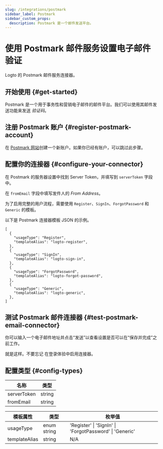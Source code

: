```yaml
---
slug: /integrations/postmark
sidebar_label: Postmark
sidebar_custom_props:
  description: Postmark 是一个邮件发送平台。
---
```



# 使用 Postmark 邮件服务设置电子邮件验证

Logto 的 Postmark 邮件服务连接器。

<GuideTip />

## 开始使用 \{#get-started}

Postmark 是一个用于事务性和营销电子邮件的邮件平台。我们可以使用其邮件发送功能来发送 _验证码_。

## 注册 Postmark 账户 \{#register-postmark-account}

在 [Postmark 网站](https://postmark.com/)创建一个新账户。如果你已经有账户，可以跳过此步骤。

## 配置你的连接器 \{#configure-your-connector}

在 Postmark 的服务器设置中找到 Server Token，并填写到 `serverToken` 字段中。

在 `fromEmail` 字段中填写发件人的 _From Address_。

为了启用完整的用户流程，需要使用 `Register`、`SignIn`、`ForgotPassword` 和 `Generic` 的模板。

以下是 Postmark 连接器模板 JSON 的示例。

```jsonc
[
  {
    "usageType": "Register",
    "templateAlias": "logto-register",
  },
  {
    "usageType": "SignIn",
    "templateAlias": "logto-sign-in",
  },
  {
    "usageType": "ForgotPassword",
    "templateAlias": "logto-forgot-password",
  },
  {
    "usageType": "Generic",
    "templateAlias": "logto-generic",
  },
]
```

## 测试 Postmark 邮件连接器 \{#test-postmark-email-connector}

你可以输入一个电子邮件地址并点击“发送”以查看设置是否可以在“保存并完成”之前工作。

就是这样。不要忘记 <MainSiteUrl href="/connectors/email-connectors/#enable-email-address-for-end-user-flows">在登录体验中启用连接器</MainSiteUrl>。

## 配置类型 \{#config-types}

| 名称        | 类型   |
| ----------- | ------ |
| serverToken | string |
| fromEmail   | string |

| 模板属性      | 类型        | 枚举值                                                  |
| ------------- | ----------- | ------------------------------------------------------- |
| usageType     | enum string | 'Register' \| 'SignIn' \| 'ForgotPassword' \| 'Generic' |
| templateAlias | string      | N/A                                                     |
